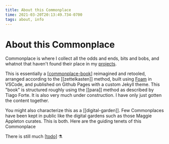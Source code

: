 ```yaml
---
title: About this Commonplace
time: 2021-03-20T20:13:49.734-0700
tags: about, info
---
```


# About this Commonplace

Commonplace is where I collect all the odds and ends, bits and bobs, and whatnot that haven't found their place in my [projects](/projects).

This is essentially a [[commonplace-book]] reimagined and retooled, arranged according to the [[zettelkasten]] method, built using [Foam](https://foambubble.github.io) in VSCode, and published on Github Pages with a custom Jekyll theme. This "book" is structured roughly using the [[para]] method as described by Tiago Forte. It is also very much under construction. I have only just gotten the content together.

You might also characterize this as a [[digital-garden]]. Few Commonplaces have been kept in public like the digital gardens such as those Maggie Appleton curates. This is both. Here are the guiding tenets of this Commonplace

There is still much [[todo]] ⚗️

[//begin]: # "Autogenerated link references for markdown compatibility"
[commonplace-book]: commonplace-book "Commonplace Book"
[todo]: todo "Todo"
[//end]: # "Autogenerated link references"
